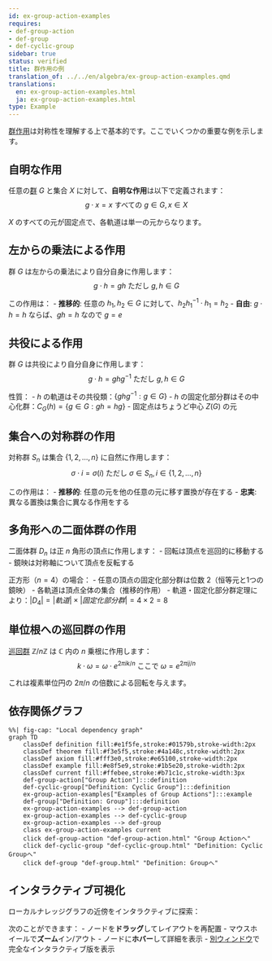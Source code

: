 ```yaml
---
id: ex-group-action-examples
requires:
- def-group-action
- def-group
- def-cyclic-group
sidebar: true
status: verified
title: 群作用の例
translation_of: ../../en/algebra/ex-group-action-examples.qmd
translations:
  en: ex-group-action-examples.html
  ja: ex-group-action-examples.html
type: Example
---
```


[群作用](def-group-action.qmd)は対称性を理解する上で基本的です。ここでいくつかの重要な例を示します。

## 自明な作用

任意の[群](def-group.qmd) $G$ と集合 $X$ に対して、**自明な作用**は以下で定義されます：
$$g \cdot x = x \text{ すべての } g \in G, x \in X$$

$X$ のすべての元が固定点で、各軌道は単一の元からなります。

## 左からの乗法による作用

群 $G$ は左からの乗法により自分自身に作用します：
$$g \cdot h = gh \text{ ただし } g, h \in G$$

この作用は：
- **推移的**: 任意の $h_1, h_2 \in G$ に対して、$h_2h_1^{-1} \cdot h_1 = h_2$
- **自由**: $g \cdot h = h$ ならば、$gh = h$ なので $g = e$

## 共役による作用

群 $G$ は共役により自分自身に作用します：
$$g \cdot h = ghg^{-1} \text{ ただし } g, h \in G$$

性質：
- $h$ の軌道はその共役類：$\{ghg^{-1} : g \in G\}$
- $h$ の固定化部分群はその中心化群：$C_G(h) = \{g \in G : gh = hg\}$
- 固定点はちょうど中心 $Z(G)$ の元

## 集合への対称群の作用

対称群 $S_n$ は集合 $\{1, 2, \ldots, n\}$ に自然に作用します：
$$\sigma \cdot i = \sigma(i) \text{ ただし } \sigma \in S_n, i \in \{1, 2, \ldots, n\}$$

この作用は：
- **推移的**: 任意の元を他の任意の元に移す置換が存在する
- **忠実**: 異なる置換は集合に異なる作用をする

## 多角形への二面体群の作用

二面体群 $D_n$ は正 $n$ 角形の頂点に作用します：
- 回転は頂点を巡回的に移動する
- 鏡映は対称軸について頂点を反転する

正方形（$n = 4$）の場合：
- 任意の頂点の固定化部分群は位数 2（恒等元と1つの鏡映）
- 各軌道は頂点全体の集合（推移的作用）
- 軌道・固定化部分群定理により：$|D_4| = |軌道| \times |固定化部分群| = 4 \times 2 = 8$

## 単位根への巡回群の作用

[巡回群](def-cyclic-group.qmd) $\mathbb{Z}/n\mathbb{Z}$ は $\mathbb{C}$ 内の $n$ 乗根に作用します：
$$k \cdot \omega = \omega \cdot e^{2\pi i k/n} \text{ ここで } \omega = e^{2\pi i j/n}$$

これは複素単位円の $2\pi/n$ の倍数による回転を与えます。

## 依存関係グラフ

```mermaid
%%| fig-cap: "Local dependency graph"
graph TD
    classDef definition fill:#e1f5fe,stroke:#01579b,stroke-width:2px
    classDef theorem fill:#f3e5f5,stroke:#4a148c,stroke-width:2px
    classDef axiom fill:#fff3e0,stroke:#e65100,stroke-width:2px
    classDef example fill:#e8f5e9,stroke:#1b5e20,stroke-width:2px
    classDef current fill:#ffebee,stroke:#b71c1c,stroke-width:3px
    def-group-action["Group Action"]:::definition
    def-cyclic-group["Definition: Cyclic Group"]:::definition
    ex-group-action-examples["Examples of Group Actions"]:::example
    def-group["Definition: Group"]:::definition
    ex-group-action-examples --> def-group-action
    ex-group-action-examples --> def-cyclic-group
    ex-group-action-examples --> def-group
    class ex-group-action-examples current
    click def-group-action "def-group-action.html" "Group Actionへ"
    click def-cyclic-group "def-cyclic-group.html" "Definition: Cyclic Groupへ"
    click def-group "def-group.html" "Definition: Groupへ"
```

## インタラクティブ可視化

ローカルナレッジグラフの近傍をインタラクティブに探索：

::: {.graph-viz data-id="ex-group-action-examples" data-width="700" data-height="500"}
:::

次のことができます：
- ノードを**ドラッグ**してレイアウトを再配置
- マウスホイールで**ズーム**イン/アウト
- ノードに**ホバー**して詳細を表示
- [別ウィンドウ](../../output/interactive/ex-group-action-examples.html){target="_blank"}で完全なインタラクティブ版を表示
